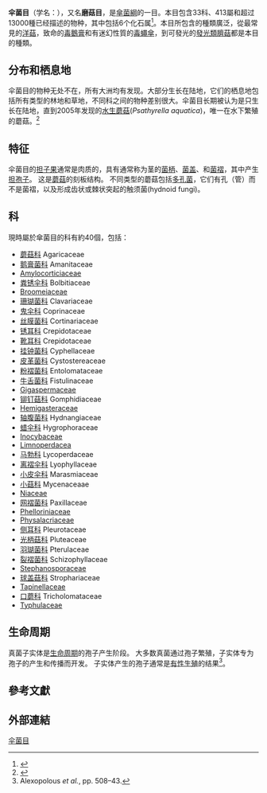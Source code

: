 {{Automatic Taxobox 
| image = Oyster mushoom fells.jpg
| image_caption = [[平菇|平菇]] ''Pleurotus ostreatus''
| taxon = Agaricales
| authority=[[Underw.|Underw.]], 1899
| subdivision_ranks = 亚目
| subdivision =*[[伞菌亚目|伞菌亚目]] Agaricineae
*[[蜡伞亚目|蜡伞亚目]] Hygrophorineae
*[[小皮伞亚目|小皮伞亚目]] Marasmiineae
*[[侧耳亚目|侧耳亚目]] Pleurotineae
*[[光柄菇亚目|光柄菇亚目]] Pluteineae
*[[裂褶菌亚目|裂褶菌亚目]] Schizophyllineae
*[[口蘑亚目|口蘑亚目]] Tricholomatineae
}}

'''伞菌目'''（学名：{{lang|en|Agaricales}}），又名'''磨菇目'''，是[[傘菌綱|傘菌綱]]的一目。本目包含33科、413屬和超过13000種已经描述的物种，其中包括6个化石属<ref name="isbn0-85199-826-7">{{cite book |author=Kirk PM, Cannon PF, Minter DW, Stalpers JA. |title=Dictionary of the Fungi. 10th ed |url=https://archive.org/details/dictionaryfungit00kirk |publisher=CABI |location=Wallingford |year=2008 |page=[https://archive.org/details/dictionaryfungit00kirk/page/12 12] |isbn=0-85199-826-7}}</ref>。本目所包含的種類廣泛，從最常見的[[洋菇|洋菇]]，致命的[[毒鵝膏|毒鵝膏]]和有迷幻性質的[[毒蠅傘|毒蠅傘]]，到可發光的[[發光類臍菇|發光類臍菇]]都是本目的種類。

== 分布和栖息地 ==
伞菌目的物种无处不在，所有大洲均有发现。大部分生长在陆地，它们的栖息地包括所有类型的林地和草地，不同科之间的物种差别很大。伞菌目长期被认为是只生长在陆地，直到2005年发现的[[水生蘑菇|水生蘑菇]](''Psathyrella aquatica'')，唯一在水下繁殖的蘑菇。<ref name=Frank2010>{{cite journal |author=Frank JL, Coffan RA, Southworth D. |year=2010 |title=Aquatic gilled mushrooms: ''Psathyrella'' fruiting in the Rogue River in southern Oregon |journal=Mycologia |pmid=20120233 |volume=102 |issue=1 |pages=93–107 |doi=10.3852/07-190}}</ref>

== 特征 ==
伞菌目的[[担子果|担子果]]通常是肉质的，具有通常称为茎的[[菌柄|菌柄]]、[[菌盖|菌盖]]、和[[菌褶|菌褶]]，其中产生[[担孢子|担孢子]]。 这是[[蘑菇|蘑菇]]的刻板结构。 不同类型的蘑菇包括[[多孔菌|多孔菌]]，它们有孔（管）而不是菌褶，以及形成齿状或棘状突起的触须菌(hydnoid fungi)。

== 科==
現時屬於傘菌目的科有約40個，包括：
* [[蘑菇科|蘑菇科]] Agaricaceae
* [[鹅膏菌科|鹅膏菌科]] Amanitaceae
* [[Amylocorticiaceae|Amylocorticiaceae]]
* [[粪锈伞科|粪锈伞科]] Bolbitiaceae
* [[Broomeiaceae|Broomeiaceae]]
* [[珊瑚菌科|珊瑚菌科]] Clavariaceae
* [[鬼伞科|鬼伞科]] Coprinaceae
* [[丝膜菌科|丝膜菌科]] Cortinariaceae
* [[锈耳科|锈耳科]] Crepidotaceae
* [[靴耳科|靴耳科]] Crepidotaceae
* [[挂钟菌科|挂钟菌科]] Cyphellaceae
* [[皮革菌科|皮革菌科]] Cystostereaceae
* [[粉褶菌科|粉褶菌科]] Entolomataceae
* [[牛舌菌科|牛舌菌科]] Fistulinaceae
* [[Gigaspermaceae|Gigaspermaceae]]
* [[铆钉菇科|铆钉菇科]] Gomphidiaceae
* [[Hemigasteraceae|Hemigasteraceae]]
* [[轴腹菌科|轴腹菌科]] Hydnangiaceae
* [[蜡伞科|蜡伞科]] Hygrophoraceae
* [[Inocybaceae|Inocybaceae]]
* [[Limnoperdacea|Limnoperdacea]]
* [[马勃科|马勃科]] Lycoperdaceae
* [[离褶伞科|离褶伞科]] Lyophyllaceae
* [[小皮伞科|小皮伞科]] Marasmiaceae
* [[小菇科|小菇科]] Mycenaceaae
* [[Niaceae|Niaceae]]
* [[网褶菌科|网褶菌科]] Paxillaceae
* [[Phelloriniaceae|Phelloriniaceae]]
* [[Physalacriaceae|Physalacriaceae]]
* [[侧耳科|侧耳科]] Pleurotaceae
* [[光柄菇科|光柄菇科]] Pluteaceae
* [[羽瑚菌科|羽瑚菌科]] Pterulaceae
* [[裂褶菌科|裂褶菌科]] Schizophyllaceae
* [[Stephanosporaceae|Stephanosporaceae]]
* [[球盖菇科|球盖菇科]] Strophariaceae
* [[Tapinellaceae|Tapinellaceae]]
* [[口蘑科|口蘑科]] Tricholomataceae
* [[Typhulaceae|Typhulaceae]]

== 生命周期 ==
真菌子实体是[[生物生命週期|生命周期]]的孢子产生阶段。 大多数真菌通过孢子繁殖，子实体专为孢子的产生和传播而开发。 子实体产生的孢子通常是[[有性生殖|有性生殖]]的结果<ref name=Alexopolous1996>Alexopolous ''et al.'', pp. 508–43.</ref>。

==參考文獻==
<div class="references-small">
<references />
</div>

==外部連結==
{{Taxonbar}}
[[Category:伞菌目|]]